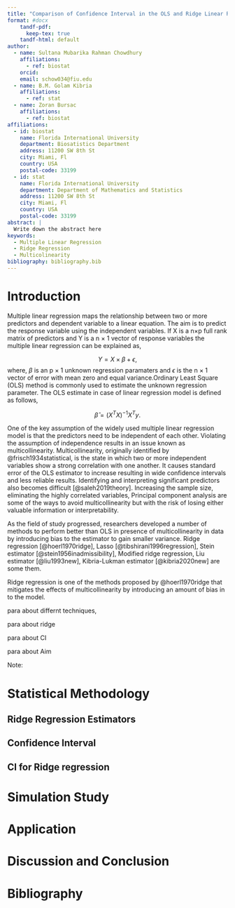 ```yaml
---
title: "Comparison of Confidence Interval in the OLS and Ridge Linear Regression Model: A Comparative study via Simulation"
format: #docx
    tandf-pdf:
      keep-tex: true  
    tandf-html: default
author:
  - name: Sultana Mubarika Rahman Chowdhury
    affiliations:
      - ref: biostat
    orcid: 
    email: schow034@fiu.edu
  - name: B.M. Golam Kibria
    affiliations:
      - ref: stat
  - name: Zoran Bursac
    affiliations:
      - ref: biostat
affiliations:
  - id: biostat
    name: Florida International University
    department: Biosatistics Department
    address: 11200 SW 8th St
    city: Miami, Fl
    country: USA
    postal-code: 33199
  - id: stat
    name: Florida International University
    department: Department of Mathematics and Statistics
    address: 11200 SW 8th St 
    city: Miami, Fl
    country: USA
    postal-code: 33199
abstract: |
  Write down the abstract here
keywords: 
  - Multiple Linear Regression
  - Ridge Regression
  - Multicolinearity
bibliography: bibliography.bib  
---
```


# Introduction

Multiple linear regression maps the relationship between two or more predictors and dependent variable to a linear equation. The aim is to predict the response variable using the independent variables. If X is a n×p full rank matrix of predictors and Y is a n × 1 vector of response variables the multiple linear regression can be explained as,

$$Y = X \times \beta + \epsilon, $$ where, $\beta$ is an p × 1 unknown regression paramaters and $\epsilon$ is the n × 1 vector of error with mean zero and equal variance.Ordinary Least Square (OLS) method is commonly used to estimate the unknown regression parameter. The OLS estimate in case of linear regression model is defined as follows,

$$\hat{\beta} = (X^T X)^{-1} X^T y.$$

One of the key assumption of the widely used multiple linear regression model is that the predictors need to be independent of each other. Violating the assumption of independence results in an issue known as multicollinearity. Multicollinearity, originally identified by @frisch1934statistical, is the state in which two or more independent variables show a strong correlation with one another. It causes standard error of the OLS estimator to increase resulting in wide confidence intervals and less reliable results. Identifying and interpreting significant predictors also becomes difficult [@saleh2019theory]. Increasing the sample size, eliminating the highly correlated variables, Principal component analysis are some of the ways to avoid multicollinearity but with the risk of losing either valuable information or interpretability. 

As the field of study progressed, researchers developed a number of methods to perform better than OLS in presence of multicollinearity in data by introducing bias to the estimator to gain smaller variance. Ridge regression [@hoerl1970ridge], Lasso [@tibshirani1996regression], Stein estimator [@stein1956inadmissibility], Modified ridge regression, Liu estimator [@liu1993new], 
Kibria-Lukman estimator [@kibria2020new] are some them.




















Ridge regression is one of the methods proposed by @hoerl1970ridge that mitigates the effects of multicollinearity by introducing an amount of bias in to the model.

para about differnt techniques,

para about ridge

para about CI

para about Aim

Note:

# Statistical Methodology

## Ridge Regression Estimators

## Confidence Interval

## CI for Ridge regression

# Simulation Study

# Application

# Discussion and Conclusion

# Bibliography
